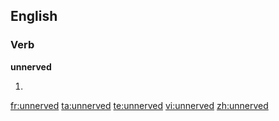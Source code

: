 ==English==

===Verb===
'''unnerved'''

# {{past of|unnerve}}

[[fr:unnerved]]
[[ta:unnerved]]
[[te:unnerved]]
[[vi:unnerved]]
[[zh:unnerved]]